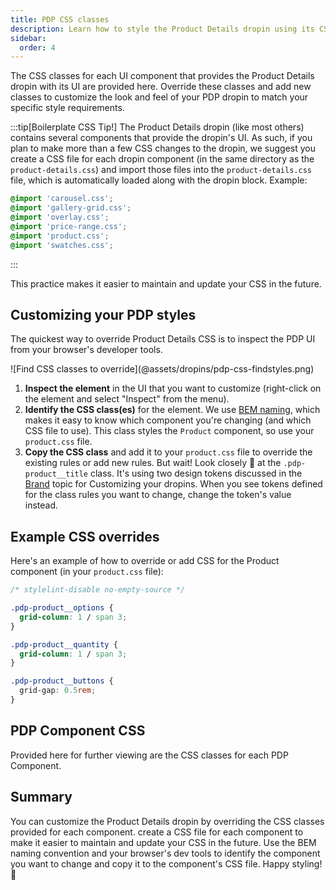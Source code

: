 ```yaml
---
title: PDP CSS classes
description: Learn how to style the Product Details dropin using its CSS classes.
sidebar:
  order: 4
---
```




The CSS classes for each UI component that provides the Product Details dropin with its UI are provided here. Override these classes and add new classes to customize the look and feel of your PDP dropin to match your specific style requirements.

:::tip[Boilerplate CSS Tip!]
The Product Details dropin (like most others) contains several components that provide the dropin's UI. As such, if you plan to make more than a few CSS changes to the dropin, we suggest you create a CSS file for each dropin component (in the same directory as the `product-details.css`) and import those files into the `product-details.css` file, which is automatically loaded along with the dropin block. Example:

```css title="product-details.css"
@import 'carousel.css';
@import 'gallery-grid.css';
@import 'overlay.css';
@import 'price-range.css';
@import 'product.css';
@import 'swatches.css';
```

:::

This practice makes it easier to maintain and update your CSS in the future.

## Customizing your PDP styles

The quickest way to override Product Details CSS is to inspect the PDP UI from your browser's developer tools.

<Diagram caption="Find CSS classes to override.">
  ![Find CSS classes to override](@assets/dropins/pdp-css-findstyles.png)
</Diagram>

<Callouts>

1. **Inspect the element** in the UI that you want to customize (right-click on the element and select "Inspect" from the menu).
1. **Identify the CSS class(es)** for the element. We use [BEM naming](https://getbem.com/naming/), which makes it easy to know which component you're changing (and which CSS file to use). This class styles the `Product` component, so use your `product.css` file.
1. **Copy the CSS class** and add it to your `product.css` file to override the existing rules or add new rules. But wait! Look closely 🧐 at the `.pdp-product__title` class. It's using two design tokens discussed in the [Brand](/developer/commerce/storefront/customize/brand/) topic for Customizing your dropins. When you see tokens defined for the class rules you want to change, change the token's value instead.

</Callouts>

## Example CSS overrides

Here's an example of how to override or add CSS for the Product component (in your `product.css` file):

```css title="product.css" {"Overrides for existing Product styles":2}
/* stylelint-disable no-empty-source */

.pdp-product__options {
  grid-column: 1 / span 3;
}

.pdp-product__quantity {
  grid-column: 1 / span 3;
}

.pdp-product__buttons {
  grid-gap: 0.5rem;
}
```

## PDP Component CSS

Provided here for further viewing are the CSS classes for each PDP Component.

<CodeImport code={product} title="Product.css" lang="css" frame="none" />

<CodeImport code={carousel} title="Carousel.css" lang="css" frame="none" />

<CodeImport code={galleryGrid} title="GalleryGrid.css" lang="css" frame="none" />

<CodeImport code={overlay} title="Overlay.css" lang="css" frame="none" />

<CodeImport code={priceRange} title="PriceRange.css" lang="css" frame="none" />

<CodeImport code={swatches} title="Swatches.css" lang="css" frame="none" />

## Summary

You can customize the Product Details dropin by overriding the CSS classes provided for each component. create a CSS file for each component to make it easier to maintain and update your CSS in the future. Use the BEM naming convention and your browser's dev tools to identify the component you want to change and copy it to the component's CSS file. Happy styling! 🎨
